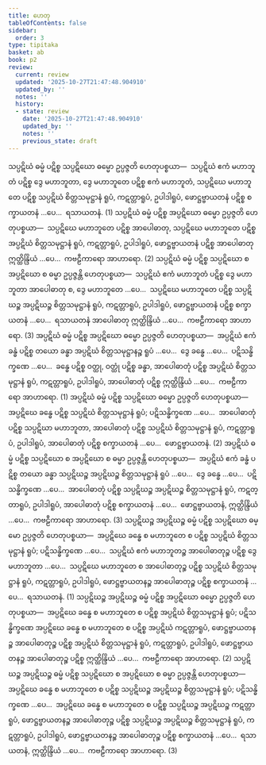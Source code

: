 ```yaml
---
title: ဟေတု
tableOfContents: false
sidebar:
  order: 3
type: tipitaka
basket: ab
book: p2
review:
  current: review
  updated: '2025-10-27T21:47:48.904910'
  updated_by: ''
  notes: ''
  history:
  - state: review
    date: '2025-10-27T21:47:48.904910'
    updated_by: ''
    notes: ''
    previous_state: draft
---
```



<ReviewStatus review={frontmatter.review} showDetails={true} />

<HypothesisAnnotation frontmatter={frontmatter} />

<DynamicBreadcrumb />

<Division number="53" book="p2" e="ch" v="38" p="22">

<Paragraph number="659" book="p2">
သပ္ပဋိဃံ ဓမ္မံ ပဋိစ္စ သပ္ပဋိဃော ဓမ္မော ဥပ္ပဇ္ဇတိ ဟေတုပစ္စယာ—  သပ္ပဋိဃံ ဧကံ မဟာဘူတံ ပဋိစ္စ ဒွေ မဟာဘူတာ, ဒွေ မဟာဘူတေ ပဋိစ္စ ဧကံ မဟာဘူတံ, သပ္ပဋိဃေ မဟာဘူတေ ပဋိစ္စ သပ္ပဋိဃံ စိတ္တသမုဋ္ဌာနံ ရူပံ, ကဋတ္တာရူပံ, ဥပါဒါရူပံ, ဖောဋ္ဌဗ္ဗာယတနံ ပဋိစ္စ စက္ခာယတနံ …ပေ…  ရသာယတနံ. (1)
</Paragraph>

<Paragraph number="660" book="p2">
သပ္ပဋိဃံ ဓမ္မံ ပဋိစ္စ အပ္ပဋိဃော ဓမ္မော ဥပ္ပဇ္ဇတိ ဟေတုပစ္စယာ—  သပ္ပဋိဃေ မဟာဘူတေ ပဋိစ္စ အာပေါဓာတု, သပ္ပဋိဃေ မဟာဘူတေ ပဋိစ္စ အပ္ပဋိဃံ စိတ္တသမုဋ္ဌာနံ ရူပံ, ကဋတ္တာရူပံ, ဥပါဒါရူပံ, ဖောဋ္ဌဗ္ဗာယတနံ ပဋိစ္စ အာပေါဓာတု ဣတ္ထိန္ဒြိယံ …ပေ…  ကဗဠီကာရော အာဟာရော. (2)
</Paragraph>

<Paragraph number="661" book="p2">
သပ္ပဋိဃံ ဓမ္မံ ပဋိစ္စ သပ္ပဋိဃော စ အပ္ပဋိဃော စ ဓမ္မာ ဥပ္ပဇ္ဇန္တိ ဟေတုပစ္စယာ—  သပ္ပဋိဃံ ဧကံ မဟာဘူတံ ပဋိစ္စ ဒွေ မဟာဘူတာ အာပေါဓာတု စ, ဒွေ မဟာဘူတေ …ပေ…  သပ္ပဋိဃေ မဟာဘူတေ ပဋိစ္စ သပ္ပဋိဃဉ္စ အပ္ပဋိဃဉ္စ စိတ္တသမုဋ္ဌာနံ ရူပံ, ကဋတ္တာရူပံ, ဥပါဒါရူပံ, ဖောဋ္ဌဗ္ဗာယတနံ ပဋိစ္စ စက္ခာယတနံ …ပေ…  ရသာယတနံ အာပေါဓာတု ဣတ္ထိန္ဒြိယံ …ပေ…  ကဗဠီကာရော အာဟာရော. (3)
</Paragraph>

</Division>
<Division number="54" book="p2" e="ch" v="38" p="23">

<Paragraph number="662" book="p2">
အပ္ပဋိဃံ ဓမ္မံ ပဋိစ္စ အပ္ပဋိဃော ဓမ္မော ဥပ္ပဇ္ဇတိ ဟေတုပစ္စယာ—  အပ္ပဋိဃံ ဧကံ ခန္ဓံ ပဋိစ္စ တယော ခန္ဓာ အပ္ပဋိဃံ စိတ္တသမုဋ္ဌာနဉ္စ ရူပံ …ပေ…  ဒွေ ခန္ဓေ …ပေ…  ပဋိသန္ဓိက္ခဏေ …ပေ…  ခန္ဓေ ပဋိစ္စ ဝတ္ထု, ဝတ္ထုံ ပဋိစ္စ ခန္ဓာ, အာပေါဓာတုံ ပဋိစ္စ အပ္ပဋိဃံ စိတ္တသမုဋ္ဌာနံ ရူပံ, ကဋတ္တာရူပံ, ဥပါဒါရူပံ, အာပေါဓာတုံ ပဋိစ္စ ဣတ္ထိန္ဒြိယံ …ပေ…  ကဗဠီကာရော အာဟာရော. (1)
</Paragraph>

<Paragraph number="663" book="p2">
အပ္ပဋိဃံ ဓမ္မံ ပဋိစ္စ သပ္ပဋိဃော ဓမ္မော ဥပ္ပဇ္ဇတိ ဟေတုပစ္စယာ—  အပ္ပဋိဃေ ခန္ဓေ ပဋိစ္စ သပ္ပဋိဃံ စိတ္တသမုဋ္ဌာနံ ရူပံ; ပဋိသန္ဓိက္ခဏေ …ပေ…  အာပေါဓာတုံ ပဋိစ္စ သပ္ပဋိဃာ မဟာဘူတာ, အာပေါဓာတုံ ပဋိစ္စ သပ္ပဋိဃံ စိတ္တသမုဋ္ဌာနံ ရူပံ, ကဋတ္တာရူပံ, ဥပါဒါရူပံ, အာပေါဓာတုံ ပဋိစ္စ စက္ခာယတနံ …ပေ…  ဖောဋ္ဌဗ္ဗာယတနံ. (2)
</Paragraph>

<Paragraph number="664" book="p2">
အပ္ပဋိဃံ ဓမ္မံ ပဋိစ္စ သပ္ပဋိဃော စ အပ္ပဋိဃော စ ဓမ္မာ ဥပ္ပဇ္ဇန္တိ ဟေတုပစ္စယာ—  အပ္ပဋိဃံ ဧကံ ခန္ဓံ ပဋိစ္စ တယော ခန္ဓာ သပ္ပဋိဃဉ္စ အပ္ပဋိဃဉ္စ စိတ္တသမုဋ္ဌာနံ ရူပံ …ပေ…  ဒွေ ခန္ဓေ …ပေ…  ပဋိသန္ဓိက္ခဏေ …ပေ…  အာပေါဓာတုံ ပဋိစ္စ သပ္ပဋိဃဉ္စ အပ္ပဋိဃဉ္စ စိတ္တသမုဋ္ဌာနံ ရူပံ, ကဋတ္တာရူပံ, ဥပါဒါရူပံ, အာပေါဓာတုံ ပဋိစ္စ စက္ခာယတနံ …ပေ…  ဖောဋ္ဌဗ္ဗာယတနံ, ဣတ္ထိန္ဒြိယံ …ပေ…  ကဗဠီကာရော အာဟာရော. (3)
</Paragraph>

</Division>
<Division number="55" book="p2" e="ch" v="38" p="23">

<Paragraph number="665" book="p2">
သပ္ပဋိဃဉ္စ အပ္ပဋိဃဉ္စ ဓမ္မံ ပဋိစ္စ သပ္ပဋိဃော ဓမ္မော ဥပ္ပဇ္ဇတိ ဟေတုပစ္စယာ—  အပ္ပဋိဃေ ခန္ဓေ စ မဟာဘူတေ စ ပဋိစ္စ သပ္ပဋိဃံ စိတ္တသမုဋ္ဌာနံ ရူပံ; ပဋိသန္ဓိက္ခဏေ …ပေ…  သပ္ပဋိဃံ ဧကံ မဟာဘူတဉ္စ အာပေါဓာတုဉ္စ ပဋိစ္စ ဒွေ မဟာဘူတာ …ပေ…  သပ္ပဋိဃေ မဟာဘူတေ စ အာပေါဓာတုဉ္စ ပဋိစ္စ သပ္ပဋိဃံ စိတ္တသမုဋ္ဌာနံ ရူပံ, ကဋတ္တာရူပံ, ဥပါဒါရူပံ, ဖောဋ္ဌဗ္ဗာယတနဉ္စ အာပေါဓာတုဉ္စ ပဋိစ္စ စက္ခာယတနံ …ပေ…  ရသာယတနံ. (1)
</Paragraph>

<Paragraph number="666" book="p2">
သပ္ပဋိဃဉ္စ အပ္ပဋိဃဉ္စ ဓမ္မံ ပဋိစ္စ အပ္ပဋိဃော ဓမ္မော ဥပ္ပဇ္ဇတိ ဟေတုပစ္စယာ—  အပ္ပဋိဃေ ခန္ဓေ စ မဟာဘူတေ စ ပဋိစ္စ အပ္ပဋိဃံ စိတ္တသမုဋ္ဌာနံ ရူပံ; ပဋိသန္ဓိက္ခဏေ အပ္ပဋိဃေ ခန္ဓေ စ မဟာဘူတေ စ ပဋိစ္စ အပ္ပဋိဃံ ကဋတ္တာရူပံ, ဖောဋ္ဌဗ္ဗာယတနဉ္စ အာပေါဓာတုဉ္စ ပဋိစ္စ အပ္ပဋိဃံ စိတ္တသမုဋ္ဌာနံ ရူပံ, ကဋတ္တာရူပံ, ဥပါဒါရူပံ, ဖောဋ္ဌဗ္ဗာယတနဉ္စ အာပေါဓာတုဉ္စ ပဋိစ္စ ဣတ္ထိန္ဒြိယံ …ပေ…  ကဗဠီကာရော အာဟာရော. (2)
</Paragraph>

<Paragraph number="667" book="p2">
သပ္ပဋိဃဉ္စ အပ္ပဋိဃဉ္စ ဓမ္မံ ပဋိစ္စ သပ္ပဋိဃော စ အပ္ပဋိဃော စ ဓမ္မာ ဥပ္ပဇ္ဇန္တိ ဟေတုပစ္စယာ—  အပ္ပဋိဃေ ခန္ဓေ စ မဟာဘူတေ စ ပဋိစ္စ သပ္ပဋိဃဉ္စ အပ္ပဋိဃဉ္စ စိတ္တသမုဋ္ဌာနံ ရူပံ; ပဋိသန္ဓိက္ခဏေ …ပေ…  အပ္ပဋိဃေ ခန္ဓေ စ မဟာဘူတေ စ ပဋိစ္စ သပ္ပဋိဃဉ္စ အပ္ပဋိဃဉ္စ ကဋတ္တာရူပံ, ဖောဋ္ဌဗ္ဗာယတနဉ္စ အာပေါဓာတုဉ္စ ပဋိစ္စ သပ္ပဋိဃဉ္စ အပ္ပဋိဃဉ္စ စိတ္တသမုဋ္ဌာနံ ရူပံ, ကဋတ္တာရူပံ, ဥပါဒါရူပံ, ဖောဋ္ဌဗ္ဗာယတနဉ္စ အာပေါဓာတုဉ္စ ပဋိစ္စ စက္ခာယတနံ …ပေ…  ရသာယတနံ, ဣတ္ထိန္ဒြိယံ …ပေ…  ကဗဠီကာရော အာဟာရော. (3)
</Paragraph>
</Division>